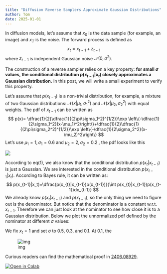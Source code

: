 ```yaml
---
title: "Diffusion Reverse Samplers Approximate Gaussian Distributions"
author: Tom
date: 2025-01-01
---
```


In diffusion models, let's assume that $x_0$ is the data sample (for example, an image) and $x_T$ is the noise. The forward process is defined as
$$
x_t=x_{t-1}+z_{t-1}
$$
where $z_{t-1}$ is independent Gaussian noise $\mathcal{N}(0, \sigma^2)$.

The construction of a reverse sampler relies on a key property: **for small $\sigma$ values, the conditional distribution $p(x_{t-1}|x_t)$ closely approximates a Gaussian distribution.** In this post, we will write a small experiment to verify this property.

Let's assume that $p(x_{t-1})$ is a non-trivial distribution, for example, a mixture of two Gaussian distributions: $\mathcal{N}(x|\mu_1,\sigma_1^2)$ and $\mathcal{N}(x|\mu_2,\sigma_2^2)$  with equal weights. The pdf of $x_{t-1}$ can be written as
$$
p(x)=  \dfrac{1}{2}\dfrac{1}{(2\pi\sigma_1^2)^{1/2}}\exp \left\{-\dfrac{1}{2\sigma_1^2}(x-\mu_1)^2\right\}+\dfrac{1}{2}\dfrac{1}{(2\pi\sigma_2^2)^{1/2}}\exp \left\{-\dfrac{1}{2\sigma_2^2}(x-\mu_2)^2\right\}
$$
Let's use $\mu_1=1, \sigma_1=0.6$ and $\mu_2=2, \sigma_2=0.2$ , the pdf looks like this



![](assets/6F8FD91A-A59E-453D-A637-B27D4C43665F.png)

According to eq(1), we also know that the conditional distribution  $p(x_t|x_{t-1})$ is just a Gaussian. We are interested in the conditional distribution  $p(x_{t-1}|x_{t})$. According to Bayes rule, it can be written as:
$$
p(x_{t-1}|x_t)=\dfrac{p(x_{t}|x_{t-1})p(x_{t-1})}{\int p(x_{t}|x_{t-1})p(x_{t-1})dx_{t-1}}
$$
We already know $p(x_t|x_{t-1})$ and $p(x_{t-1})$, so the only thing we need to figure out is the denominator. But notice that the denominator is a constant w.r.t. $x_{t-1}$. Therefore we can just look at the nominator to see how close it is to a Gaussian distribution. Below we plot the unnormalized pdf defined by the nominator at different $\sigma$ values:

We fix $x_{t}=1$ and set $\sigma$ to 0.5, 0.3, and 0.1.  At 0.1, the 



![img](assets/1186710D-D8DA-4427-B1E7-679CCA66F576.png)



Curious readers can find the mathematical proof in [2406.08929](https://arxiv.org/abs/2406.08929).

[![Open in Colab](https://colab.research.google.com/assets/colab-badge.svg)](https://colab.research.google.com/drive/1z0Ae6A14yFNHfmNh0ywIRiIvTS7lsoZx?usp=sharing)